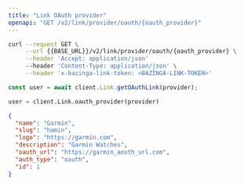 ```yaml
---
title: "Link OAuth provider"
openapi: "GET /v2/link/provider/oauth/{oauth_provider}"
---
```


<RequestExample>

```bash Bash
curl --request GET \
     --url {{BASE_URL}}/v2/link/provider/oauth/{oauth_provider} \
     --header 'Accept: application/json'
     --header 'Content-Type: application/json' \
     --header 'x-bazinga-link-token: <BAZINGA-LINK-TOKEN>'
```

```js JavaScript
const user = await client.Link.getOAuthLink(provider);
```

```python Python
user = client.Link.oauth_provider(provider)
```

</RequestExample>

<ResponseExample>

```json Example
{
  "name": "Garmin",
  "slug": "hamin",
  "logo": "https://garmin.com",
  "description": "Garmin Watches",
  "oauth_url": "https://garmin_aouth_url.com",
  "auth_type": "oauth",
  "id": 1
}
```

</ResponseExample>

